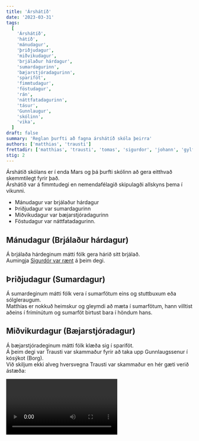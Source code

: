 ```yaml
---
title: 'Árshátíð'
date: '2023-03-31'
tags:
  [
    'Árshátíð',
    'hátíð',
    'mánudagur',
    'þriðjudagur',
    'miðvikudagur',
    'brjálaður hárdagur',
    'sumardagurinn',
    'bæjarstjóradagurinn',
    'spariföt',
    'fimmtudagur',
    'föstudagur',
    'rán',
    'náttfatadagurinn',
    'tásur',
    'Gunnlaugur',
    'skólinn',
    'vika',
  ]
draft: false
summary: 'Reglan þurfti að fagna árshátíð skóla þeirra'
authors: ['matthias', 'trausti']
frettadir: ['matthias', 'trausti', 'tomas', 'sigurdor', 'johann', 'gylfi', 'sara']
stig: 2
---
```


Árshátíð skólans er í enda Mars og þá þurfti skólinn að gera eitthvað skemmtilegt fyrir það. \
Árshátíð var á fimmtudegi en nemendafélagið skipulagði allskyns þema í vikunni.

- Mánudagur var brjálaður hárdagur
- Þriðjudagur var sumardagurinn
- Miðvikudagur var bæjarstjóradagurinn
- Föstudagur var náttfatadagurinn.

<TOCInline toc={props.toc} asDisclosure />

## Mánudagur (Brjálaður hárdagur)

Á brjálaða hárdeginum mátti fólk gera hárið sitt brjálað.\
Aumingja [Sigurdór var rænt](arshatid-video) á þeim degi.

## Þriðjudagur (Sumardagur)

Á sumardeginum mátti fólk vera í sumarfötum eins og stuttbuxum eða sólgleraugum.\
Matthías er nokkuð heimskur og gleymdi að mæta í sumarfötum,
hann villtist aðeins í frímínútum og sumarföt birtust bara í höndum hans.

## Miðvikurdagur (Bæjarstjóradagur)

Á bæjarstjóradeginum mátti fólk klæða sig í spariföt.\
Á þeim degi var Trausti var skammaður fyrir að taka upp Gunnlaugssenur í kósýkot (Borg).\
Við skiljum ekki alveg hversvegna Trausti var skammaður en hér gæti verið ástæða:

<Video id="-3sW8I-b3yk" />

Bergfinnssenur kvikmyndarinar voru teknar upp á þessum degi.\
Þær senur þar sem Hrafn var í borg voru einnig teknar upp á þessum degi.

## Fimmtudagur (Árshátíðardagur)

Á árshátíðadeginum sjálfum átti fólk að klæða sig sem dauðar frægar manneskjur.

- Matthías var socrates
- Tómas var charlie chaplin
- Sigurdór var Steve Jobs
- Gylfi var Pablo Escobar
- Trausti var Trausti með hatt
- Jóhann var Jóhann með hatt

![Fallegir drengir](/static/images/faerslur/annad/drengirnir.jpg)

Trausti og Sigurdór gerðu Tetris og Geoguessr tournament.
Keppni þeirra var mikið lengri en Matthías leyfði og hann var gersamlega brjálaður í drengina. \
Trausti var rændur í einu vídeó en það kom aldrei fram á árshátíðinni, það er farið nánar í það [hér](/verkefni/heimsækja-folk) \
Jana og Matthías voru með tvær keppnir, eina blöðru glasa keppni og eina leikara keppni. \
Gylfi og Tómasar voru í miklum kokkaragír og elduðu mat fyrir alla.

![Kokkarinn](/static/images/faerslur/annad/kokkarinn.jpg)

## Föstudagur (Náttfatadagur)

Á náttfatadeginum mátti fólk koma klætt í náttfötum.\
Á þessum degi tókum við upp senu Ólafs konungs fyrir [Gunnlaugs sögu](/verkefni/gunnlaugs-saga). \
Í þeirri senu lék Sara Ólaf og var í náttslopp afa Matthíasar, einnig var Gunnlaugur á hundunum.\
Gunnlaugssena Ólafs tók mikið lengri tíma en hún átti að taka og mun Sara aldrei fyrirgefa okkur fyrir það.
